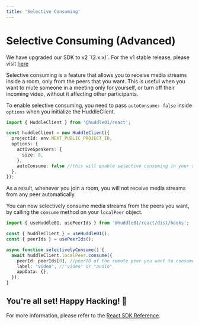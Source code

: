 ```yaml
---
title: 'Selective Consuming'
---
```




# Selective Consuming (Advanced)

<Callout>
  We have upgraded our SDK to v2 `(2.x.x)`. For the v1 stable release, please visit <a className="text-bold underline" href="https://legacy.docs.huddle01.com/docs">here</a>
</Callout>

Selective consuming is a feature that allows you to receive media streams inside a room, only from the peers that you want. This is useful when you want to mute someone in a meeting only for yourself, or turn off their incoming video, without it affecting other participants.

To enable selective consuming, you need to pass `autoConsume: false` inside `options` when you initialize the HuddleClient.

```ts
import { HuddleClient } from '@huddle01/react';

const huddleClient = new HuddleClient({
  projectId: env.NEXT_PUBLIC_PROJECT_ID,
  options: {
    activeSpeakers: {
      size: 8,
    },
    autoConsume: false //this will enable selective consuming in your app
  },
});
```

As a result, whenever you join a room, you will not receive media streams from any peer automatically.

You can now selectively consume media streams from the peers you want, by calling the `consume` method on your `localPeer` object.

```ts
import { useHuddle01, usePeerIds } from '@huddle01/react/dist/hooks';

const { huddleClient } = useHuddle01();
const { peerIds } = usePeerIds();

async function selectivelyConsume() {
  await huddleClient.localPeer.consume({
    peerId: peerIds[0], //peerID of the remote peer you want to consume mediastream from
    label: "video", //"video" or "audio"
    appData: {},
  });
}
```

## You're all set! Happy Hacking! 🎉

For more information, please refer to the [React SDK Reference](/React).